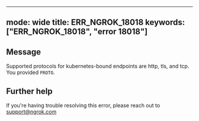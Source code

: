 
---
mode: wide
title: ERR_NGROK_18018
keywords: ["ERR_NGROK_18018", "error 18018"]
---

## Message
Supported protocols for kubernetes-bound endpoints are http, tls, and tcp. You provided `PROTO`.




## Further help
If you're having trouble resolving this error, please reach out to [support@ngrok.com](mailto:support@ngrok.com?subject=Help%20with%20ERR_NGROK_18018)

